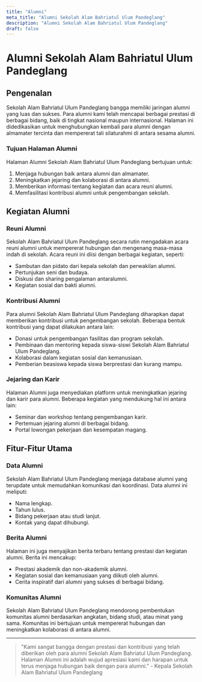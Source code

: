 ```yaml
---
title: "Alumni"
meta_title: "Alumni Sekolah Alam Bahriatul Ulum Pandeglang"
description: "Alumni Sekolah Alam Bahriatul Ulum Pandeglang"
draft: false
---
```


# Alumni Sekolah Alam Bahriatul Ulum Pandeglang

## Pengenalan

Sekolah Alam Bahriatul Ulum Pandeglang bangga memiliki jaringan alumni yang luas dan sukses. Para alumni kami telah mencapai berbagai prestasi di berbagai bidang, baik di tingkat nasional maupun internasional. Halaman ini didedikasikan untuk menghubungkan kembali para alumni dengan almamater tercinta dan mempererat tali silaturahmi di antara sesama alumni.

### Tujuan Halaman Alumni

Halaman Alumni Sekolah Alam Bahriatul Ulum Pandeglang bertujuan untuk:
1. Menjaga hubungan baik antara alumni dan almamater.
2. Meningkatkan jejaring dan kolaborasi di antara alumni.
3. Memberikan informasi tentang kegiatan dan acara reuni alumni.
4. Memfasilitasi kontribusi alumni untuk pengembangan sekolah.

## Kegiatan Alumni

### Reuni Alumni

Sekolah Alam Bahriatul Ulum Pandeglang secara rutin mengadakan acara reuni alumni untuk mempererat hubungan dan mengenang masa-masa indah di sekolah. Acara reuni ini diisi dengan berbagai kegiatan, seperti:
- Sambutan dan pidato dari kepala sekolah dan perwakilan alumni.
- Pertunjukan seni dan budaya.
- Diskusi dan sharing pengalaman antaralumni.
- Kegiatan sosial dan bakti alumni.

### Kontribusi Alumni

Para alumni Sekolah Alam Bahriatul Ulum Pandeglang diharapkan dapat memberikan kontribusi untuk pengembangan sekolah. Beberapa bentuk kontribusi yang dapat dilakukan antara lain:
- Donasi untuk pengembangan fasilitas dan program sekolah.
- Pembinaan dan mentoring kepada siswa-siswi Sekolah Alam Bahriatul Ulum Pandeglang.
- Kolaborasi dalam kegiatan sosial dan kemanusiaan.
- Pemberian beasiswa kepada siswa berprestasi dan kurang mampu.

### Jejaring dan Karir

Halaman Alumni juga menyediakan platform untuk meningkatkan jejaring dan karir para alumni. Beberapa kegiatan yang mendukung hal ini antara lain:
- Seminar dan workshop tentang pengembangan karir.
- Pertemuan jejaring alumni di berbagai bidang.
- Portal lowongan pekerjaan dan kesempatan magang.

## Fitur-Fitur Utama

### Data Alumni

Sekolah Alam Bahriatul Ulum Pandeglang menjaga database alumni yang terupdate untuk memudahkan komunikasi dan koordinasi. Data alumni ini meliputi:
- Nama lengkap.
- Tahun lulus.
- Bidang pekerjaan atau studi lanjut.
- Kontak yang dapat dihubungi.

### Berita Alumni

Halaman ini juga menyajikan berita terbaru tentang prestasi dan kegiatan alumni. Berita ini mencakup:
- Prestasi akademik dan non-akademik alumni.
- Kegiatan sosial dan kemanusiaan yang diikuti oleh alumni.
- Cerita inspiratif dari alumni yang sukses di berbagai bidang.

### Komunitas Alumni

Sekolah Alam Bahriatul Ulum Pandeglang mendorong pembentukan komunitas alumni berdasarkan angkatan, bidang studi, atau minat yang sama. Komunitas ini bertujuan untuk mempererat hubungan dan meningkatkan kolaborasi di antara alumni.

---

> "Kami sangat bangga dengan prestasi dan kontribusi yang telah diberikan oleh para alumni Sekolah Alam Bahriatul Ulum Pandeglang. Halaman Alumni ini adalah wujud apresiasi kami dan harapan untuk terus menjaga hubungan baik dengan para alumni." - Kepala Sekolah Alam Bahriatul Ulum Pandeglang
